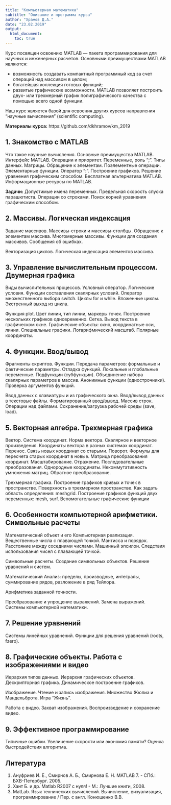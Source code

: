 ```yaml
---
title: "Компьютерная математика"
subtitle: "Описание и программа курса"
author: "Храмов Д.А."
date: "23.02.2019"
output: 
  html_document:
    toc: true
---
```



Курс посвящен освоению MATLAB — пакета программирования для научных и инженерных расчетов. Основными преимуществами MATLAB являются:

* возможность создавать компактный программный код за счет операций над массивом в целом;
* богатейшая коллекция готовых функций;
* развитые графические возможности. MATLAB позволяет построить двух- или трехмерный график полиграфического качества с помощью всего одной функции.

Наш курс является базой для освоения других курсов направления "научные вычисления" (scientific computing).

**Материалы курса:** https://github.com/dkhramov/km_2019


## 1. Знакомство с MATLAB

Что такое научные вычисления. Основные преимущества MATLAB. Интерфейс MATLAB. Операции и приоритет. Переменные, роль ";". Типы данных. Матрицы. Обращение к элементам. Поэлементные операции. Элементарные функции. Оператор ":". Построение графиков. Решение уравнения графическим способом. Бесплатная альтернатива MATLAB. Информационные ресурсы по MATLAB.

**Задачи:** Допустимые имена переменных. Предельная скорость спуска парашютиста. Операции со строками. Поиск корней уравнения графическим способом.


## 2. Массивы. Логическая индексация

Задание массивов. Массивы-строки и массивы-столбцы. Обращение к элементам массива. Многомерные массивы. Функции для создания массивов. Сообщения об ошибках.

Векторизация циклов. Логическая индексация элементов массива.


## 3. Управление вычислительным процессом. Двумерная графика

Виды вычислительных процессов. Условный оператор. Логические условия. Функции составления скалярных условий. Оператор множественного выбора switch. Циклы for и while. Вложенные циклы. Экстренный выход из цикла.

Функция plot. Цвет линии, тип линии, маркеры точек. Построение нескольких графиков одновременно. Сетка. Вывод текста в графическом окне. Графические объекты: окно, координатные оси, линии. Специальные графики. Логарифмический масштаб. Полярные координаты.


## 4. Функции. Ввод/вывод

Фрагменты скриптов. Функции. Передача параметров: формальные и фактические параметры. Отладка функций. Локальные и глобальные переменные. Подфункции (субфункции). Объединение набора скалярных параметров в массив. Анонимные функции (однострочники). Проверка аргументов функций.

Ввод данных с клавиатуры и из графического окна. Ввод/вывод данных в текстовые файлы. Форматированный ввод/вывод. Массив строк. Операции над файлами. Сохранение/загрузка рабочей среды (save, load).


## 5. Векторная алгебра. Трехмерная графика

Вектор. Система координат. Норма вектора. Скалярное и векторное произведения. Координаты вектора в разных системах координат. Перенос. Связь новых координат со старыми. Поворот. Формулы для пересчета старых координат в новые. Матрица преобразования координат. Масштабирование. Отражение. Последовательные преобразования. Однородные координаты. Некоммутативность умножения матриц. Обратное преобразование.

Трехмерная графика. Построение графиков кривых и точек в пространстве. Поверхность в трехмерном пространстве. Как задать область определения: meshgrid. Построение графиков функций двух переменных: mesh, surf. Вспомогательные графические функции


## 6. Особенности компьютерной арифметики. Символьные расчеты

Математический объект и его Компьютерная реализация. Вещественные числа с плавающей точкой. Мантисса и порядок. Расстояние между соседними числами. Машинный эпсилон. Следствия использования чисел с плавающей точкой.

Символьные расчеты. Создание символьных объектов. Решение уравнений и систем. 

Математический Анализ: пределы, производные, интегралы, суммирование рядов, разложение в ряд Тейлора. 

Арифметика заданной точности.

Преобразование и упрощение выражений. Замена выражений. Системы компьютерной математики.


## 7. Решение уравнений

Системы линейных уравнений. Функции для решения уравнений (roots, fzero).


## 8. Графические объекты. Работа с изображениями и видео

Иерархия типов данных. Иерархия графических объектов. Дескрипторная графика. Динамическое построение графиков.

Изображение. Чтение и запись изображения. Множество Жюлиа и Мандельброта. Игра "Жизнь".

Работа с видео. Захват изображения. Воспроизведение и сохранение видео.


## 9. Эффективное программирование

Типичные ошибки. Увеличение скорости или экономия памяти? Оценка быстродействия алгоритма.


## Литература

1. Ануфриев И. Е., Смирнов А. Б., Смирнова Е. Н. MATLAB 7. - СПб.: БХВ-Петербург. 2005.
2. Хант Б. и др. Matlab R2007 с нуля! - М.: Лучшие книги, 2008.
3. MatLab. Язык технических вычислений. Вычисление, визуализация, программирование / Пер. с англ. Конюшенко В.В.

